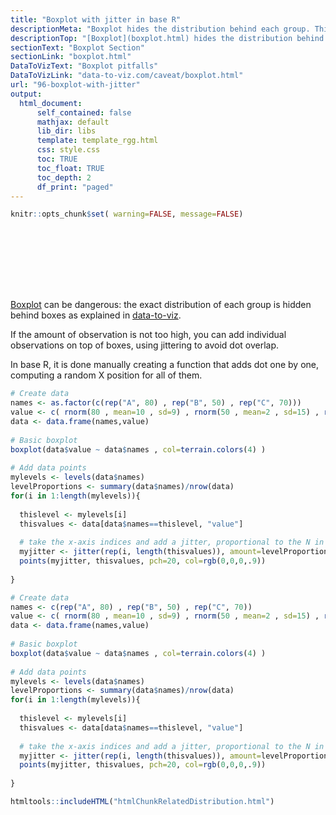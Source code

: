 ```yaml
---
title: "Boxplot with jitter in base R"
descriptionMeta: "Boxplot hides the distribution behind each group. This post show how to tackle this issue in base R, adding individual observation using dots with jittering."
descriptionTop: "[Boxplot](boxplot.html) hides the distribution behind each group. This post show how to tackle this issue in base R, adding individual observation using dots with jittering."
sectionText: "Boxplot Section"
sectionLink: "boxplot.html"
DataToVizText: "Boxplot pitfalls"
DataToVizLink: "data-to-viz.com/caveat/boxplot.html"
url: "96-boxplot-with-jitter"
output:
  html_document:
      self_contained: false    
      mathjax: default
      lib_dir: libs
      template: template_rgg.html
      css: style.css
      toc: TRUE
      toc_float: TRUE
      toc_depth: 2
      df_print: "paged"
---
```



```r
knitr::opts_chunk$set( warning=FALSE, message=FALSE)
```

<div class="container" style="padding-top: 100px">




<div class = "row">

<div class = "col-md-6  col-sm-12 align-self-center">

[Boxplot](boxplot.html) can be dangerous: the exact distribution of each group is hidden behind boxes as explained in [data-to-viz](https://www.data-to-viz.com/caveat/boxplot.html).   

If the amount of observation is not too high, you can add individual observations on top of boxes, using jittering to avoid dot overlap. 

In base R, it is done manually creating a function that adds dot one by one, computing a random X position for all of them.
 
</div>


<div class = "col-md-6  col-sm-12">

```r
# Create data
names <- as.factor(c(rep("A", 80) , rep("B", 50) , rep("C", 70)))
value <- c( rnorm(80 , mean=10 , sd=9) , rnorm(50 , mean=2 , sd=15) , rnorm(70 , mean=30 , sd=10) )
data <- data.frame(names,value)
 
# Basic boxplot
boxplot(data$value ~ data$names , col=terrain.colors(4) )
 
# Add data points
mylevels <- levels(data$names)
levelProportions <- summary(data$names)/nrow(data)
for(i in 1:length(mylevels)){
 
  thislevel <- mylevels[i]
  thisvalues <- data[data$names==thislevel, "value"]
   
  # take the x-axis indices and add a jitter, proportional to the N in each level
  myjitter <- jitter(rep(i, length(thisvalues)), amount=levelProportions[i]/2)
  points(myjitter, thisvalues, pch=20, col=rgb(0,0,0,.9)) 
   
}
```
</div>
</div>



```r
# Create data
names <- c(rep("A", 80) , rep("B", 50) , rep("C", 70))
value <- c( rnorm(80 , mean=10 , sd=9) , rnorm(50 , mean=2 , sd=15) , rnorm(70 , mean=30 , sd=10) )
data <- data.frame(names,value)
 
# Basic boxplot
boxplot(data$value ~ data$names , col=terrain.colors(4) )
 
# Add data points
mylevels <- levels(data$names)
levelProportions <- summary(data$names)/nrow(data)
for(i in 1:length(mylevels)){
 
  thislevel <- mylevels[i]
  thisvalues <- data[data$names==thislevel, "value"]
   
  # take the x-axis indices and add a jitter, proportional to the N in each level
  myjitter <- jitter(rep(i, length(thisvalues)), amount=levelProportions[i]/2)
  points(myjitter, thisvalues, pch=20, col=rgb(0,0,0,.9)) 
   
}
```



<!-- Close container -->
</div>




```r
htmltools::includeHTML("htmlChunkRelatedDistribution.html")
```
